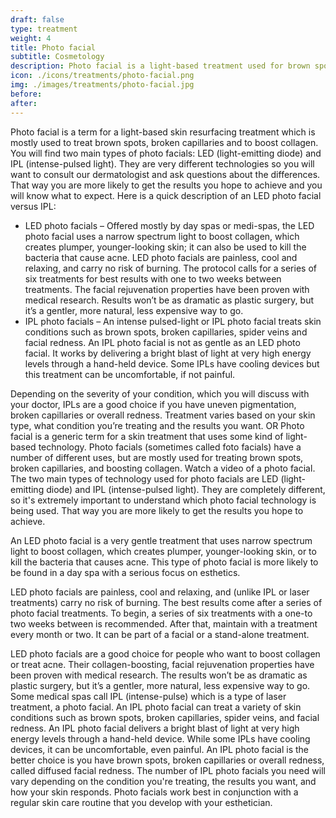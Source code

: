 ---
draft: false
type: treatment
weight: 4
title: Photo facial
subtitle: Cosmetology
description: Photo facial is a light-based treatment used for brown spots, broken capillaries and to boost collagen.
icon: ./icons/treatments/photo-facial.png
img: ./images/treatments/photo-facial.jpg
before:
after:
---

Photo facial is a term for a light-based skin resurfacing treatment which is mostly used to treat brown spots, broken capillaries and to boost collagen.  
You will find two main types of photo facials: LED (light-emitting diode) and IPL (intense-pulsed light). They are very different technologies so you will want to consult our dermatologist and ask questions about the differences. That way you are more likely to get the results you hope to achieve and you will know what to expect.
Here is a quick description of an LED photo facial versus IPL:

- LED photo facials – Offered mostly by day spas or medi-spas, the LED photo facial uses a narrow spectrum light to boost collagen, which creates plumper, younger-looking skin; it can also be used to kill the bacteria that cause acne. LED photo facials are painless, cool and relaxing, and carry no risk of burning. The protocol calls for a series of six treatments for best results with one to two weeks between treatments. The facial rejuvenation properties have been proven with medical research. Results won’t be as dramatic as plastic surgery, but it’s a gentler, more natural, less expensive way to go.
- IPL photo facials – An intense pulsed-light or IPL photo facial treats skin conditions such as brown spots, broken capillaries, spider veins and facial redness.  An IPL photo facial is not as gentle as an LED photo facial. It works by delivering a bright blast of light at very high energy levels through a hand-held device. Some IPLs have cooling devices but this treatment can be uncomfortable, if not painful.

Depending on the severity of your condition, which you will discuss with your doctor, IPLs are a good choice if you have uneven pigmentation, broken capillaries or overall redness.  Treatment varies based on your skin type, what condition you’re treating and the results you want. OR Photo facial is a generic term for a skin treatment that uses some kind of light-based technology. Photo facials (sometimes called foto facials) have a number of different uses, but are mostly used for treating brown spots, broken capillaries, and boosting collagen. Watch a video of a photo facial. The two main types of technology used for photo facials are LED (light-emitting diode) and IPL (intense-pulsed light). They are completely different, so it's extremely important to understand which photo facial technology is being used. That way you are more likely to get the results you hope to achieve.

An LED photo facial is a very gentle treatment that uses narrow spectrum light to boost collagen, which creates plumper, younger-looking skin, or to kill the bacteria that causes acne. This type of photo facial is more likely to be found in a day spa with a serious focus on esthetics.

LED photo facials are painless, cool and relaxing, and (unlike IPL or laser treatments) carry no risk of burning. The best results come after a series of photo facial treatments. To begin, a series of six treatments with a one-to two weeks between is recommended. After that, maintain with a treatment every month or two. It can be part of a facial or a stand-alone treatment.

LED photo facials are a good choice for people who want to boost collagen or treat acne. Their collagen-boosting, facial rejuvenation properties have been proven with medical research. The results won’t be as dramatic as plastic surgery, but it’s a gentler, more natural, less expensive way to go. Some medical spas call IPL (intense-pulse) which is a type of laser treatment, a photo facial. An IPL photo facial can treat a variety of skin conditions such as brown spots, broken capillaries, spider veins, and facial redness. An IPL photo facial delivers a bright blast of light at very high energy levels through a hand-held device. While some IPLs have cooling devices, it can be uncomfortable, even painful. An IPL photo facial is the better choice is you have brown spots, broken capillaries or overall redness, called diffused facial redness. The number of IPL photo facials you need will vary depending on the condition you're treating, the results you want, and how your skin responds. Photo facials work best in conjunction with a regular skin care routine that you develop with your esthetician.
 